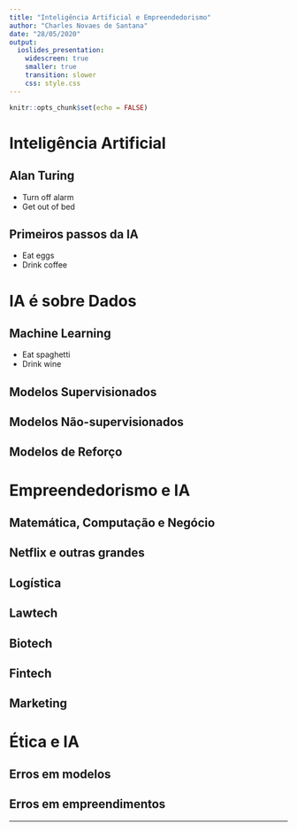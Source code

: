 ```yaml
---
title: "Inteligência Artificial e Empreendedorismo"
author: "Charles Novaes de Santana"
date: "28/05/2020"
output:
  ioslides_presentation:
    widescreen: true
    smaller: true
    transition: slower
    css: style.css
---
```


```r
knitr::opts_chunk$set(echo = FALSE)
```

# Inteligência Artificial

## Alan Turing

- Turn off alarm
- Get out of bed

## Primeiros passos da IA

- Eat eggs
- Drink coffee

# IA é sobre Dados

## Machine Learning

- Eat spaghetti
- Drink wine

## Modelos Supervisionados

## Modelos Não-supervisionados

## Modelos de Reforço

# Empreendedorismo e IA

## Matemática, Computação e Negócio

## Netflix e outras grandes

## Logística

## Lawtech

## Biotech

## Fintech

## Marketing


# Ética e IA

## Erros em modelos

## Erros em empreendimentos

----

